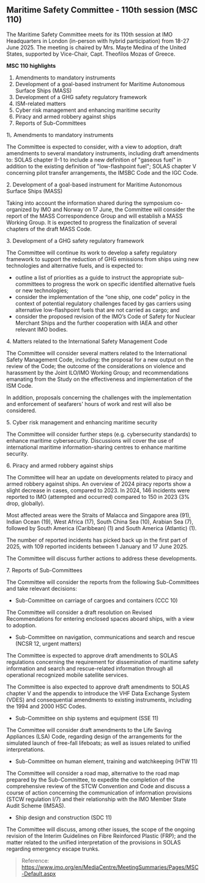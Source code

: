 ## Maritime Safety Committee - 110th session (MSC 110)

<div className='news-paragraph'>
The Maritime Safety Committee meets for its 110th session at IMO Headquarters in London (in-person with hybrid participation) from 18-27 June 2025. The meeting is chaired by Mrs. Mayte Medina of the United States, supported by Vice-Chair, Capt. Theofilos Mozas of Greece.

**MSC 110 highlights**
</div>

1. Amendments to mandatory instruments 
2. Development of a goal-based instrument for Maritime Autonomous Surface Ships (MASS)  
3. Development of a GHG safety regulatory framework   
4. ISM-related matters
5. Cyber risk management and enhancing maritime security  
6. Piracy and armed robbery against ships  
7. Reports of Sub-Committees

<div className='news-paragraph'>
1\. Amendments to mandatory instruments 

The Committee is expected to consider, with a view to adoption, draft amendments to several mandatory instruments, including draft amendments to: SOLAS chapter II-1 to include a new definition of "gaseous fuel" in addition to the existing definition of "low-flashpoint fuel"; SOLAS chapter V concerning pilot transfer arrangements, the IMSBC Code and the IGC Code. 

2\. Development of a goal-based instrument for Maritime Autonomous Surface Ships (MASS)  

Taking into account the information shared during the symposium co-organized by IMO and Norway on 17 June, the Committee will consider the report of the MASS Correspondence Group and will establish a MASS Working Group. It is expected to progress the finalization of several chapters of the draft MASS Code. 

3\. Development of a GHG safety regulatory framework

The Committee will continue its work to develop a safety regulatory framework to support the reduction of GHG emissions from ships using new technologies and alternative fuels, and is expected to: 
- outline a list of priorities as a guide to instruct the appropriate sub-committees to progress the work on specific identified alternative fuels or new technologies;  
- consider the implementation of the “one ship, one code” policy in the context of potential regulatory challenges faced by gas carriers using alternative low-flashpoint fuels that are not carried as cargo; and 
- consider the proposed revision of the IMO’s Code of Safety for Nuclear Merchant Ships and the further cooperation with IAEA and other relevant IMO bodies.  

4\. Matters related to the International Safety Management Code

The Committee will consider several matters related to the International Safety Management Code, including: the proposal for a new output on the review of the Code; the outcome of the considerations on violence and harassment by the Joint ILO/IMO Working Group; and recommendations emanating from the Study on the effectiveness and implementation of the ISM Code.  

In addition, proposals concerning the challenges with the implementation and enforcement of seafarers' hours of work and rest will also be considered. 

5\. Cyber risk management and enhancing maritime security  

The Committee will consider further steps (e.g. cybersecurity standards) to enhance maritime cybersecurity. Discussions will cover the use of international maritime information-sharing centres to enhance maritime security.   

6\. Piracy and armed robbery against ships  

The Committee will hear an update on developments related to piracy and armed robbery against ships. An overview of 2024 piracy reports show a slight decrease in cases, compared to 2023. In 2024, 146 incidents were reported to IMO (attempted and occurred) compared to 150 in 2023 (3% drop, globally).  

Most affected areas were the Straits of Malacca and Singapore area (91), Indian Ocean (19), West Africa (17), South China Sea (10), Arabian Sea (7), followed by South America (Caribbean) (1) and South America (Atlantic) (1). 

The number of reported incidents has picked back up in the first part of 2025, with 109 reported incidents between 1 January and 17 June 2025.   

The Committee will discuss further actions to address these developments.  

7\. Reports of Sub-Committees 

The Committee will consider the reports from the following Sub-Committees and take relevant decisions: 

- Sub-Committee on carriage of cargoes and containers (CCC 10) 

The Committee will consider a draft resolution on Revised Recommendations for entering enclosed spaces aboard ships, with a view to adoption. 

- Sub-Committee on navigation, communications and search and rescue (NCSR 12, urgent matters) 

The Committee is expected to approve draft amendments to SOLAS regulations concerning the requirement for dissemination of maritime safety information and search and rescue-related information through all operational recognized mobile satellite services. 

The Committee is also expected to approve draft amendments to SOLAS chapter V and the appendix to introduce the VHF Data Exchange System (VDES) and consequential amendments to existing instruments, including the 1994 and 2000 HSC Codes. 

- Sub-Committee on ship systems and equipment (SSE 11) 

The Committee will consider draft amendments to the Life Saving Appliances (LSA) Code, regarding design of the arrangements for the simulated launch of free-fall lifeboats; as well as issues related to unified interpretations. 

- Sub-Committee on human element, training and watchkeeping (HTW 11) 

The Committee will consider a road map, alternative to the road map prepared by the Sub-Committee, to expedite the completion of the comprehensive review of the STCW Convention and Code and discuss a course of action concerning the communication of information provisions (STCW regulation I/7) and their relationship with the IMO Member State Audit Scheme (IMSAS). 

- Ship design and construction (SDC 11) 

The Committee will discuss, among other issues, the scope of the ongoing revision of the Interim Guidelines on Fibre Reinforced Plastic (FRP); and the matter related to the unified interpretation of the provisions in SOLAS regarding emergency escape trunks.
</div>

> Reference: https://www.imo.org/en/MediaCentre/MeetingSummaries/Pages/MSC-Default.aspx